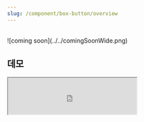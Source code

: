 ```yaml
---
slug: /component/box-button/overview
---
```


<br />
![coming soon](../../comingSoonWide.png)

## 데모

<Iframe
  src="https://sprout-storybook.vercel.app/iframe.html?args=&id=components-boxbutton--basic&viewMode=story"
  height="85px"
/>
